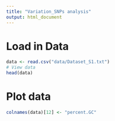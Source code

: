 ```yaml
---
title: "Variation_SNPs analysis"
output: html_document
---
```


# Load in Data
```r
data <- read.csv("data/Dataset_S1.txt")
# View data
head(data)
```


# Plot data
```r
colnames(data)[12] <- "percent.GC"

```

